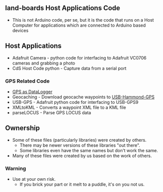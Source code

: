 == land-boards Host Applications Code ==

* This is not Arduino code, per se, but it is the code that runs on a Host Computer for applications which are connected to Arduino based devices

== Host Applications ==

* Adafruit Camera - python code for interfacing to Adafruit VC0706 cameras and grabbing a photo
* CdS Host Code python - Capture data from a serial port

=== GPS Related Code ===

* [http://land-boards.com/blwiki/index.php?title=GPS-as-DataLogger_as_a_DataLogger GPS as DataLogger]
* Geocaching - Download geocache waypoints to [http://land-boards.com/blwiki/index.php?title=USB-GPS-Hammond USB-Hammond-GPS]
* USB-GPS - Adafruit python code for interfacing to USB-GPS9 
* XMLtoKML - Converts a waypoint XML file to a KML file
* parseLOCUS - Parse GPS LOCUS data

== Ownership ==

* Some of these files (particularly libraries) were created by others.
** There may be newer versions of these libraries "out there".
** Some libraries even have the same names but don't work the same.
* Many of these files were created by us based on the work of others.

=== Warning ===

* Use at your own risk.
** If you brick your part or it melt to a puddle, it's on you not us.
